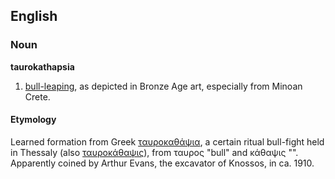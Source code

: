 ==English==
{{wikipedia|taurokathapsia}}
===Noun===
'''taurokathapsia'''
#[[bull-leaping]], as depicted in Bronze Age art, especially from Minoan Crete.

====Etymology====
Learned formation from Greek [[ταυροκαθάψια]], a certain ritual bull-fight held in Thessaly (also [[ταυροκάθαψις]]), from ταυρος "bull" and κάθαψις "". Apparently coined by Arthur Evans, the excavator of Knossos, in ca. 1910.